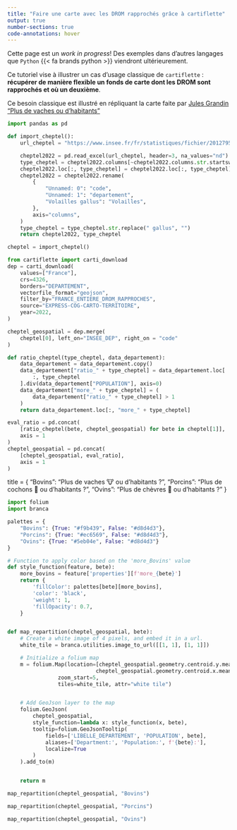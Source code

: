 ```yaml
---
title: "Faire une carte avec les DROM rapprochés grâce à cartiflette"
output: true
number-sections: true
code-annotations: hover
---
```


::: {.important}
Cette page est un _work in progress_! Des exemples dans d'autres langages que `Python` {{< fa brands python >}} viendront ultérieurement. 
:::

Ce tutoriel vise à illustrer un cas d'usage classique de `cartiflette` : __récupérer de manière flexible un fonds de carte dont les [DROM sont rapprochés]{.yellow} et où [un deuxième]{.yellow}__.  

Ce besoin classique est illustré en répliquant la carte faite par [Jules Grandin "Plus de vaches ou d'habitants"](https://x.com/JulesGrandin/status/1531631375505399809?mx=2)


```python
import pandas as pd

def import_cheptel():
    url_cheptel = "https://www.insee.fr/fr/statistiques/fichier/2012795/TCRD_073.xlsx"

    cheptel2022 = pd.read_excel(url_cheptel, header=3, na_values="nd")
    type_cheptel = cheptel2022.columns[~cheptel2022.columns.str.startswith("Unnamed")]
    cheptel2022.loc[:, type_cheptel] = cheptel2022.loc[:, type_cheptel].mul(1000)
    cheptel2022 = cheptel2022.rename(
        {
            "Unnamed: 0": "code",
            "Unnamed: 1": "departement",
            "Volailles gallus": "Volailles",
        },
        axis="columns",
    )
    type_cheptel = type_cheptel.str.replace(" gallus", "")
    return cheptel2022, type_cheptel
```


```python
cheptel = import_cheptel()
```


```python
from cartiflette import carti_download
dep = carti_download(
    values=["France"],
    crs=4326,
    borders="DEPARTEMENT",
    vectorfile_format="geojson",
    filter_by="FRANCE_ENTIERE_DROM_RAPPROCHES",
    source="EXPRESS-COG-CARTO-TERRITOIRE",
    year=2022,
)
```


```python
cheptel_geospatial = dep.merge(
    cheptel[0], left_on="INSEE_DEP", right_on = "code"
)
```

```python
def ratio_cheptel(type_cheptel, data_departement):
    data_departement = data_departement.copy()
    data_departement["ratio_" + type_cheptel] = data_departement.loc[
        :, type_cheptel
    ].div(data_departement["POPULATION"], axis=0)
    data_departement["more_" + type_cheptel] = (
        data_departement["ratio_" + type_cheptel] > 1
    )
    return data_departement.loc[:, "more_" + type_cheptel]
```


```python
eval_ratio = pd.concat(
    [ratio_cheptel(bete, cheptel_geospatial) for bete in cheptel[1]],
    axis = 1
)
cheptel_geospatial = pd.concat(
    [cheptel_geospatial, eval_ratio],
    axis = 1
)
```

title = {
    "Bovins": "Plus de vaches 🐮 ou d'habitants ?",
    "Porcins": "Plus de cochons 🐷 ou d'habitants ?",
    "Ovins": "Plus de chèvres 🐐 ou d'habitants ?"
}


```python
import folium
import branca

palettes = {
    "Bovins": {True: "#f9b439", False: "#d8d4d3"},
    "Porcins": {True: "#ec6569", False: "#d8d4d3"},
    "Ovins": {True: "#5eb04e", False: "#d8d4d3"}
}

# Function to apply color based on the 'more_Bovins' value
def style_function(feature, bete):
    more_bovins = feature['properties'][f'more_{bete}']
    return {
        'fillColor': palettes[bete][more_bovins],
        'color': 'black',
        'weight': 1,
        'fillOpacity': 0.7,
    }


def map_repartition(cheptel_geospatial, bete):
    # Create a white image of 4 pixels, and embed it in a url.
    white_tile = branca.utilities.image_to_url([[1, 1], [1, 1]])

    # Initialize a folium map
    m = folium.Map(location=[cheptel_geospatial.geometry.centroid.y.mean(), 
                            cheptel_geospatial.geometry.centroid.x.mean()], 
                zoom_start=5,
                tiles=white_tile, attr="white tile")


    # Add GeoJson layer to the map
    folium.GeoJson(
        cheptel_geospatial,
        style_function=lambda x: style_function(x, bete),
        tooltip=folium.GeoJsonTooltip(
            fields=['LIBELLE_DEPARTEMENT', 'POPULATION', bete],
            aliases=['Department:', 'Population:', f'{bete}:'],
            localize=True
        )
    ).add_to(m)


    return m
```

```python
map_repartition(cheptel_geospatial, "Bovins")
```


```python
map_repartition(cheptel_geospatial, "Porcins")
```

```python
map_repartition(cheptel_geospatial, "Ovins")
```